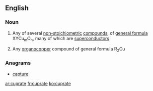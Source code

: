 ==English==

===Noun===
{{wikipedia}}
{{en-noun}}

# {{context|inorganic chemistry|lang=en}} Any of several [[non-stoichiometric]] [[compound]]s, of [[general formula]] XYCu<sub>m</sub>O<sub>n</sub>, many of which are [[superconductor]]s
# {{context|organic chemistry|lang=en}} Any [[organocopper]] compound of general formula R<sub>2</sub>Cu

===Anagrams===
* [[capture#English|capture]]

[[ar:cuprate]]
[[fr:cuprate]]
[[ko:cuprate]]